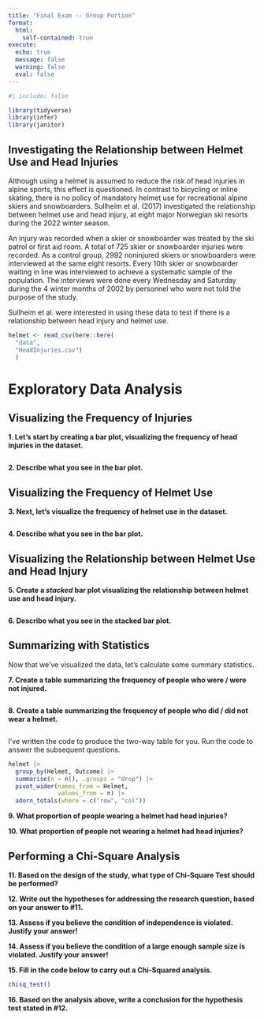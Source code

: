 ```yaml
---
title: "Final Exam -- Group Portion"
format: 
  html:
    self-contained: true
execute: 
  echo: true
  message: false
  warning: false
  eval: false
---
```


```r
#| include: false

library(tidyverse)
library(infer)
library(janitor)
```

## Investigating the Relationship between Helmet Use and Head Injuries

Although using a helmet is assumed to reduce the risk of head injuries in alpine
sports, this effect is questioned. In contrast to bicycling or inline skating,
there is no policy of mandatory helmet use for recreational alpine skiers and
snowboarders. Sullheim et al. (2017) investigated the relationship between 
helmet use and head injury, at eight major Norwegian ski resorts during the 
2022 winter season.

An injury was recorded when a skier or snowboarder was treated by the ski patrol
or first aid room. A total of 725 skier or snowboarder injuries were recorded.
As a control group, 2992 noninjured skiers or snowboarders were interviewed at
the same eight resorts. Every 10th skier or snowboarder waiting in line was
interviewed to achieve a systematic sample of the population. The interviews
were done every Wednesday and Saturday during the 4 winter months of 2002 by
personnel who were not told the purpose of the study.

Sullheim et al. were interested in using these data to test if there is a 
relationship between head injury and helmet use. 

```r

helmet <- read_csv(here::here(
  "data",
  "HeadInjuries.csv")
  )

```

# Exploratory Data Analysis

## Visualizing the Frequency of Injuries

__1. Let's start by creating a bar plot, visualizing the frequency of head injuries in the dataset.__

```r

```

__2. Describe what you see in the bar plot.__



## Visualizing the Frequency of Helmet Use

__3. Next, let's visualize the frequency of helmet use in the dataset.__ 

```r

```

__4. Describe what you see in the bar plot.__



## Visualizing the Relationship between Helmet Use and Head Injury

__5. Create a *stacked* bar plot visualizing the relationship between helmet use and head injury.__

```r

```

__6. Describe what you see in the stacked bar plot.__



## Summarizing with Statistics

Now that we've visualized the data, let's calculate some summary statistics.

__7. Create a table summarizing the frequency of people who were / were not injured.__

```r

```

__8. Create a table summarizing the frequency of people who did / did not wear a helmet.__

```r

```

I've written the code to produce the two-way table for you. Run the code to
answer the subsequent questions. 

```r
helmet |> 
  group_by(Helmet, Outcome) |> 
  summarise(n = n(), .groups = "drop") |> 
  pivot_wider(names_from = Helmet, 
              values_from = n) |> 
  adorn_totals(where = c("row", "col")) 
```

__9. What proportion of people wearing a helmet had head injuries?__



__10. What proportion of people not wearing a helmet had head injuries?__



## Performing a Chi-Square Analysis

__11. Based on the design of the study, what type of Chi-Square Test should be performed?__



__12. Write out the hypotheses for addressing the research question, based on your answer to #11.__




__13. Assess if you believe the condition of independence is violated. Justify your answer!__



__14. Assess if you believe the condition of a large enough sample size is violated. Justify your answer!__



__15. Fill in the code below to carry out a Chi-Squared analysis.__

```r
chisq_test()
```

__16. Based on the analysis above, write a conclusion for the hypothesis test stated in #12.__



